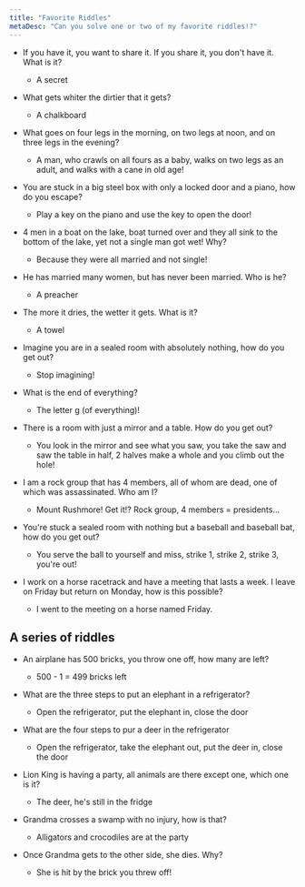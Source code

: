 ```yaml
---
title: "Favorite Riddles"
metaDesc: "Can you solve one or two of my favorite riddles!?"
---
```


- If you have it, you want to share it. If you share it,
  you don't have it. What is it?

  - A secret

- What gets whiter the dirtier that it gets?

  - A chalkboard

- What goes on four legs in the morning, on two legs at
  noon, and on three legs in the evening?

  - A man, who crawls on all fours as a baby, walks on two legs as an adult, and walks with a
    cane in old age!

- You are stuck in a big steel box with only a locked
  door and a piano, how do you escape?

  - Play a key on the piano and use the key to open the door!

- 4 men in a boat on the lake, boat turned over and they
  all sink to the bottom of the lake, yet not a single man got wet! Why?

  - Because they were all married and not single!

- He has married many women, but has never been married.
  Who is he?

  - A preacher

- The more it dries, the wetter it gets. What is it?

  - A towel

- Imagine you are in a sealed room with absolutely
  nothing, how do you get out?

  - Stop imagining!

- What is the end of everything?

  - The letter g (of everything)!

- There is a room with just a mirror and a table. How
  do you get out?

  - You look in the mirror and see what you saw, you take the saw and saw the table in half, 2
    halves make a whole and you climb out the hole!

- I am a rock group that has 4 members, all of whom are
  dead, one of which was assassinated. Who am I?

  - Mount Rushmore! Get it!? Rock group, 4 members = presidents...

- You're stuck a sealed room with nothing but a
  baseball and baseball bat, how do you get out?

  - You serve the ball to yourself and miss, strike 1, strike 2, strike 3, you're out!

- I work on a horse racetrack and have a meeting that
  lasts a week. I leave on Friday but return on Monday, how is this possible?
  - I went to the meeting on a horse named Friday.

## A series of riddles

- An airplane has 500 bricks, you throw one off,
  how many are left?

  - 500 - 1 = 499 bricks left

- What are the three steps to put an elephant in
  a refrigerator?

  - Open the refrigerator, put the elephant in, close the door

- What are the four steps to pur a deer in the
  refrigerator

  - Open the refrigerator, take the elephant out, put the deer in, close the door

- Lion King is having a party, all animals are
  there except one, which one is it?

  - The deer, he's still in the fridge

- Grandma crosses a swamp with no injury, how is
  that?

  - Alligators and crocodiles are at the party

- Once Grandma gets to the other side, she dies.
  Why?

  - She is hit by the brick you threw off!
